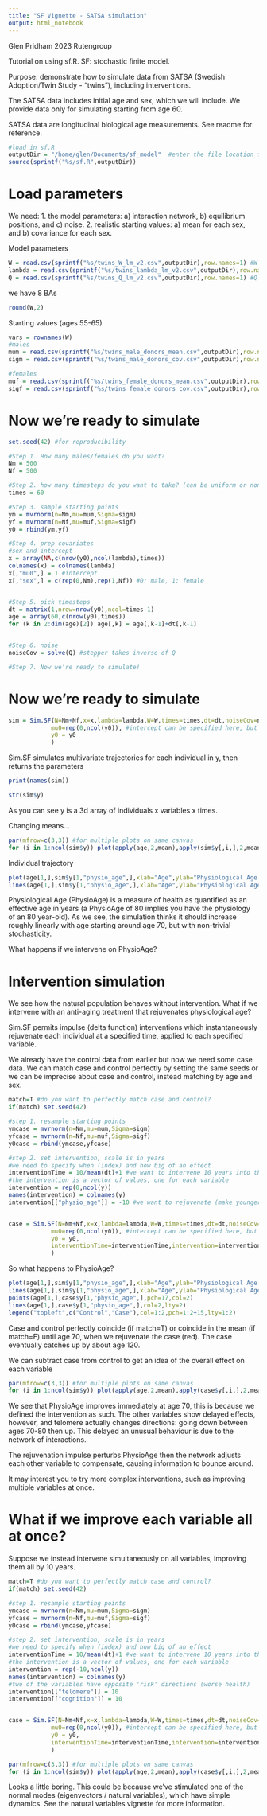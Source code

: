 ```yaml
---
title: "SF Vignette - SATSA simulation"
output: html_notebook
---
```

Glen Pridham 2023 Rutengroup

Tutorial on using sf.R. SF: stochastic finite model. 

Purpose: demonstrate how to simulate data from SATSA (Swedish Adoption/Twin Study - "twins"), including interventions.

The SATSA data includes initial age and sex, which we will include. We provide data only for simulating starting from age 60.

SATSA data are longitudinal biological age measurements. See readme for reference.


```r
#load in sf.R
outputDir = "/home/glen/Documents/sf_model"  #enter the file location for sf.R
source(sprintf("%s/sf.R",outputDir))
```

# Load parameters

We need:
1. the model parameters:
  a) interaction network,
  b) equilibrium positions, and
  c) noise.
2. realistic starting values:
  a) mean for each sex, and
  b) covariance for each sex.

Model parameters

```r
W = read.csv(sprintf("%s/twins_W_lm_v2.csv",outputDir),row.names=1) #W estimated using linear model (lm) and pre-processed using PCA (v2)
lambda = read.csv(sprintf("%s/twins_lambda_lm_v2.csv",outputDir),row.names=1)
Q = read.csv(sprintf("%s/twins_Q_lm_v2.csv",outputDir),row.names=1) #Q is inverse dynamical covariance ("precision matrix")
```

we have 8 BAs

```r
round(W,2)
```

Starting values (ages 55-65)
```r
vars = rownames(W)
#males
mum = read.csv(sprintf("%s/twins_male_donors_mean.csv",outputDir),row.names=1)[vars,1]
sigm = read.csv(sprintf("%s/twins_male_donors_cov.csv",outputDir),row.names=1)[vars,vars]

#females
muf = read.csv(sprintf("%s/twins_female_donors_mean.csv",outputDir),row.names=1)[vars,1] 
sigf = read.csv(sprintf("%s/twins_female_donors_cov.csv",outputDir),row.names=1)[vars,vars] 
```

# Now we're ready to simulate
```r
set.seed(42) #for reproducibility

#Step 1. How many males/females do you want?
Nm = 500
Nf = 500

#Step 2. how many timesteps do you want to take? (can be uniform or non, will specify in step 5)
times = 60

#Step 3. sample starting points
ym = mvrnorm(n=Nm,mu=mum,Sigma=sigm)
yf = mvrnorm(n=Nf,mu=muf,Sigma=sigf)
y0 = rbind(ym,yf)

#Step 4. prep covariates
#sex and intercept
x = array(NA,c(nrow(y0),ncol(lambda),times))
colnames(x) = colnames(lambda)
x[,"mu0",] = 1 #intercept
x[,"sex",] = c(rep(0,Nm),rep(1,Nf)) #0: male, 1: female


#Step 5. pick timesteps
dt = matrix(1,nrow=nrow(y0),ncol=times-1)
age = array(60,c(nrow(y0),times))
for (k in 2:dim(age)[2]) age[,k] = age[,k-1]+dt[,k-1]


#Step 6. noise
noiseCov = solve(Q) #stepper takes inverse of Q

#Step 7. Now we're ready to simulate!
```

# Now we're ready to simulate

```r
sim = Sim.SF(N=Nm+Nf,x=x,lambda=lambda,W=W,times=times,dt=dt,noiseCov=noiseCov,
            mu0=rep(0,ncol(y0)), #intercept can be specified here, but we used x[mu0] instead
            y0 = y0
            )
```

Sim.SF simulates multivariate trajectories for each individual in y, then returns the parameters

```r
print(names(sim))
```


```r
str(sim$y)
```
As you can see y is a 3d array of individuals x variables x times. 

Changing means...

```r
par(mfrow=c(3,3)) #for multiple plots on same canvas
for (i in 1:ncol(sim$y)) plot(apply(age,2,mean),apply(sim$y[,i,],2,mean),main=colnames(sim$y)[i],ylab="y",xlab="Age")
```
Individual trajectory

```r
plot(age[1,],sim$y[1,"physio_age",],xlab="Age",ylab="Physiological Age (PhysioAge)",main="Individual 1",pch=16)
lines(age[1,],sim$y[1,"physio_age",],xlab="Age",ylab="Physiological Age (PhysioAge)",main="Individual 1")
```

Physiological Age (PhysioAge) is a measure of health as quantified as an effective age in years (a PhysioAge of 80 implies you have the physiology of an 80 year-old). As we see, the simulation thinks it should increase roughly linearly with age starting around age 70, but with non-trivial stochasticity. 

What happens if we intervene on PhysioAge?

# Intervention simulation

We see how the natural population behaves without intervention. What if we intervene with an anti-aging treatment that rejuvenates physiological age?

Sim.SF permits impulse (delta function) interventions which instantaneously rejuvenate each individual at a specified time, applied to each specified variable.

We already have the control data from earlier but now we need some case data. We can match case and control perfectly by setting the same seeds or we can be imprecise about case and control, instead matching by age and sex.
```r
match=T #do you want to perfectly match case and control?
if(match) set.seed(42)

#step 1. resample starting points
ymcase = mvrnorm(n=Nm,mu=mum,Sigma=sigm)
yfcase = mvrnorm(n=Nf,mu=muf,Sigma=sigf)
y0case = rbind(ymcase,yfcase)

#step 2. set intervention, scale is in years
#we need to specify when (index) and how big of an effect
interventionTime = 10/mean(dt)+1 #we want to intervene 10 years into the simulation
#the intervention is a vector of values, one for each variable
intervention = rep(0,ncol(y)) 
names(intervention) = colnames(y)
intervention[["physio_age"]] = -10 #we want to rejuvenate (make younger) PhysioAge by 10 years


case = Sim.SF(N=Nm+Nf,x=x,lambda=lambda,W=W,times=times,dt=dt,noiseCov=noiseCov,
            mu0=rep(0,ncol(y0)), #intercept can be specified here, but we used x[mu0] instead
            y0 = y0,
            interventionTime=interventionTime,intervention=intervention
            )
```

So what happens to PhysioAge?

```r
plot(age[1,],sim$y[1,"physio_age",],xlab="Age",ylab="Physiological Age (PhysioAge)",main="Individual 1",pch=16,ylim=c(40,110))
lines(age[1,],sim$y[1,"physio_age",],xlab="Age",ylab="Physiological Age (PhysioAge)",main="Individual 1")
points(age[1,],case$y[1,"physio_age",],pch=17,col=2)
lines(age[1,],case$y[1,"physio_age",],col=2,lty=2)
legend("topleft",c("Control","Case"),col=1:2,pch=1:2+15,lty=1:2)
```
Case and control perfectly coincide (if match=T) or coincide in the mean (if match=F) until age 70, when we rejuvenate the case (red). The case eventually catches up by about age 120.

We can subtract case from control to get an idea of the overall effect on each variable
```r
par(mfrow=c(3,3)) #for multiple plots on same canvas
for (i in 1:ncol(sim$y)) plot(apply(age,2,mean),apply(case$y[,i,],2,mean)-apply(sim$y[,i,],2,mean),main=colnames(sim$y)[i],ylab=bquote(Delta*y),xlab="Age")
```

We see that PhysioAge improves immediately at age 70, this is because we defined the intervention as such. The other variables show delayed effects, however, and telomere actually changes directions: going down between ages 70-80 then up. This delayed an unusual behaviour is due to the network of interactions.

The rejuvenation impulse perturbs PhysioAge then the network adjusts each other variable to compensate, causing information to bounce around.

It may interest you to try more complex interventions, such as improving multiple variables at once.

# What if we improve each variable all at once?

Suppose we instead intervene simultaneously on all variables, improving them all by 10 years.

```r
match=T #do you want to perfectly match case and control?
if(match) set.seed(42)

#step 1. resample starting points
ymcase = mvrnorm(n=Nm,mu=mum,Sigma=sigm)
yfcase = mvrnorm(n=Nf,mu=muf,Sigma=sigf)
y0case = rbind(ymcase,yfcase)

#step 2. set intervention, scale is in years
#we need to specify when (index) and how big of an effect
interventionTime = 10/mean(dt)+1 #we want to intervene 10 years into the simulation
#the intervention is a vector of values, one for each variable
intervention = rep(-10,ncol(y)) 
names(intervention) = colnames(y)
#two of the variables have opposite 'risk' directions (worse health)
intervention[["telomere"]] = 10 
intervention[["cognition"]] = 10


case = Sim.SF(N=Nm+Nf,x=x,lambda=lambda,W=W,times=times,dt=dt,noiseCov=noiseCov,
            mu0=rep(0,ncol(y0)), #intercept can be specified here, but we used x[mu0] instead
            y0 = y0,
            interventionTime=interventionTime,intervention=intervention
            )
```

```r
par(mfrow=c(3,3)) #for multiple plots on same canvas
for (i in 1:ncol(sim$y)) plot(apply(age,2,mean),apply(case$y[,i,],2,mean)-apply(sim$y[,i,],2,mean),main=colnames(sim$y)[i],ylab=bquote(Delta*y),xlab="Age")
```

Looks a little boring. This could be because we've stimulated one of the normal modes (eigenvectors / natural variables), which have simple dynamics. See the natural variables vignette for more information.